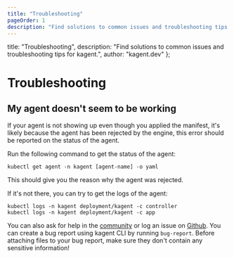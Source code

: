 ```yaml
---
title: "Troubleshooting"
pageOrder: 1
description: "Find solutions to common issues and troubleshooting tips for kagent."
---
```


  title: "Troubleshooting",
  description: "Find solutions to common issues and troubleshooting tips for kagent.",
  author: "kagent.dev"
};

# Troubleshooting

## My agent doesn't seem to be working

If your agent is not showing up even though you applied the manifest, it's likely because the agent has been rejected by the engine, this error should be reported on the status of the agent.

Run the following command to get the status of the agent:

```shell
kubectl get agent -n kagent [agent-name] -o yaml
```

This should give you the reason why the agent was rejected.

If it's not there, you can try to get the logs of the agent:

```shell
kubectl logs -n kagent deployment/kagent -c controller
kubectl logs -n kagent deployment/kagent -c app
```

You can also ask for help in the [community](https://discord.gg/Fu3k65f2k3) or log an issue on [Github](https://github.com/kagent-dev/kagent). You can create a bug report using kagent CLI by running `bug-report`. Before attaching files to your bug report, make sure they don't contain any sensitive information!
